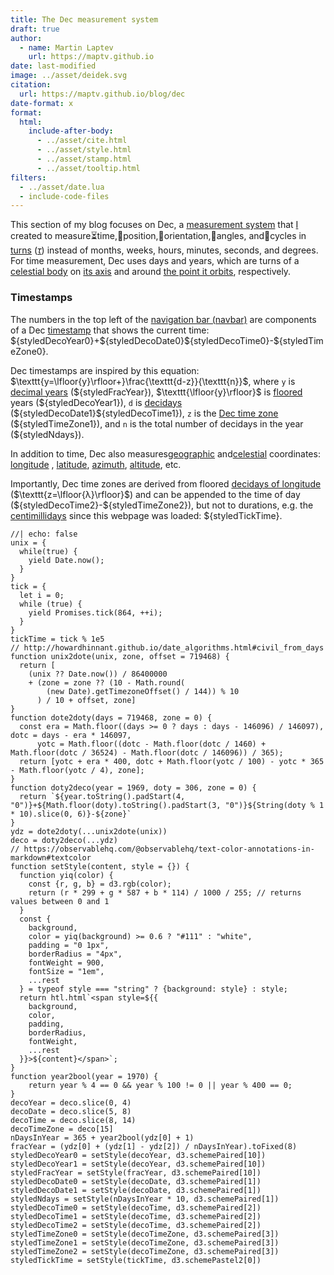 ```yaml
---
title: The Dec measurement system
draft: true
author:
  - name: Martin Laptev
    url: https://maptv.github.io
date: last-modified
image: ../asset/deidek.svg
citation:
  url: https://maptv.github.io/blog/dec
date-format: x
format:
  html:
    include-after-body:
      - ../asset/cite.html
      - ../asset/style.html
      - ../asset/stamp.html
      - ../asset/tooltip.html
filters:
  - ../asset/date.lua
  - include-code-files
---
```


This section of my blog focuses on Dec, a [measurement system](https://en.wikipedia.org/wiki/System_of_units_of_measurement#:~:text=a%20collection%20of%20units%20of%20measurement%20and%20rules%20relating%20them%20to%20each%20other) that [I](https://maptv.github.io) created to measure⏳time,📍position,🧭orientation,📐angles, and🔄cycles in [turns](https://en.wikipedia.org/wiki/Turn_%28angle%29#:~:text=a%20unit%20of%20plane%20angle%20measurement%20equal%20to%202%CF%80%C2%A0radians%2C%20360%C2%A0degrees) ([$\tau$](https://en.wikipedia.org/wiki/Turn_%28angle%29#:~:text=the%20Greek%20letter,to%20one%20turn)) instead of months, weeks, hours, minutes, seconds, and degrees. For time measurement, Dec uses days and years, which are turns of a [celestial body](https://en.wikipedia.org/wiki/Astronomical_object#:~:text=a%20single%2C%20tightly%20bound%2C%20contiguous%20entity) on [its axis](https://en.wikipedia.org/wiki/Axial_tilt#:~:text=the%20imaginary%20line%20that%20passes%20through%20both%20the%20north%20pole%20and%20south%20pole) and around [the point it orbits](https://en.wikipedia.org/wiki/Barycenter_%28astronomy%29#:~:text=the%20point%20about%20which%20the%20bodies%20orbit), respectively.

### Timestamps

The numbers in the top left of the [navigation bar (navbar)](https://en.wikipedia.org/wiki/Navigation_bar#:~:text=a%20section%20of%20a%20graphical%20user%20interface%20intended%20to%20aid%20visitors%20in%20accessing%20information) are components of a Dec [timestamp](https://en.wikipedia.org/wiki/Timestamp#:~:text=a%20sequence%20of%20characters%20or%20encoded%20information%20identifying%20when%20a%20certain%20event%20occurred) that shows the current time: \${styledDecoYear0}+\${styledDecoDate0}\${styledDecoTime0}-\${styledTimeZone0}.

Dec timestamps are inspired by this equation: $\texttt{y=\lfloor{y}\rfloor+}\frac{\texttt{d-z}}{\texttt{n}}$, where $\texttt{y}$ is [decimal years](https://en.wikipedia.org/wiki/Decimal_time#Fractional_days:~:text=decimal%20years%20divide%20the%20year%20into%2010%C2%A0equal%20parts){.underline data-bs-toggle="tooltip" data-bs-title="Turns of the Earth around the Sun"} (\${styledFracYear}), $\texttt{\lfloor{y}\rfloor}$ is [floored](https://en.wikipedia.org/wiki/Floor_and_ceiling_functions#:~:text=the%20greatest%20integer%20less%20than%20or%20equal%20to%20x) years (\${styledDecoYear1}), $\texttt{d}$ is [decidays](https://en.wikipedia.org/wiki/Decimal_time#Fractional_days:~:text=dividing%20the%20day%20into%2010%20decidays){.underline data-bs-toggle="tooltip" data-bs-title="Tenths of a turn on the Earth’s axis"} (\${styledDecoDate1}\${styledDecoTime1}), $\texttt{z}$ is the [Dec time zone](https://observablehq.com/@dec/lock){.underline data-bs-toggle="tooltip" data-bs-title="Floored deciturns of longitude"} (\${styledTimeZone1}), and $\texttt{n}$ is the total number of decidays in the year (\${styledNdays}).

In addition to time, Dec also measures[]{.bi .bi-globe}[geographic](https://en.wikipedia.org/wiki/Geographic_coordinate_system) and[]{.bi .bi-moon-stars}[celestial](https://en.wikipedia.org/wiki/Celestial_coordinate_system) coordinates: [longitude](https://en.wikipedia.org/wiki/Longitude#:~:text=a%20geographic%20coordinate%20that%20specifies%20the%20east%E2%80%93west%20position){.underline data-bs-toggle="tooltip" data-bs-title="Eastward turns from Meridian 0 (162nd meridian west) on the Earth's surface"} , [latitude](https://en.wikipedia.org/wiki/Latitude#:~:text=a%20coordinate%20that%20specifies%20the%20north%E2%80%93south%20position){.underline data-bs-toggle="tooltip" data-bs-title="Northward turns from Parallel 0 (the Equator) on the Earth's surface"}, [azimuth](https://en.wikipedia.org/wiki/Horizontal_coordinate_system#:~:text=the%20angle%20of%20the%20object%20around%20the%20horizon){.underline data-bs-toggle="tooltip" data-bs-title="Eastward turns from Azimuth 0 (North) on the horizon"}, [altitude](https://en.wikipedia.org/wiki/Horizontal_coordinate_system#:~:text=the%20angle%20between%20the%20object%20and%20the%20observer%27s%20local%20horizon){.underline data-bs-toggle="tooltip" data-bs-title="Upward turns from Altitude 0 (the horizon)"}, etc.

Importantly, Dec time zones are derived from floored [decidays of longitude](https://observablehq.com/@dec/alc){.underline data-bs-toggle="tooltip" data-bs-title="Tenths of a turn on the Earth's surface parallel to the Equator"} ($\texttt{z=\lfloor{λ}\rfloor}$) and can be appended to the time of day (\${styledDecoTime2}-\${styledTimeZone2}), but not to durations, e.g. the [centimillidays](https://en.wikipedia.org/wiki/Decimal_time#Fractional_days:~:text=dividing%20the%20day%20into%2010%20decidays%20and%20100%20centidays){.underline data-bs-toggle="tooltip" data-bs-title="Hundred thousands of a turn on the Earth's axis"} since this webpage was loaded: \${styledTickTime}.

```ojs
//| echo: false
unix = {
  while(true) {
    yield Date.now();
  }
}
tick = {
  let i = 0;
  while (true) {
    yield Promises.tick(864, ++i);
  }
}
tickTime = tick % 1e5
// http://howardhinnant.github.io/date_algorithms.html#civil_from_days
function unix2dote(unix, zone, offset = 719468) {
  return [
    (unix ?? Date.now()) / 86400000
    + (zone = zone ?? (10 - Math.round(
        (new Date).getTimezoneOffset() / 144)) % 10
      ) / 10 + offset, zone]
}
function dote2doty(days = 719468, zone = 0) {
  const era = Math.floor((days >= 0 ? days : days - 146096) / 146097), dotc = days - era * 146097,
      yotc = Math.floor((dotc - Math.floor(dotc / 1460) + Math.floor(dotc / 36524) - Math.floor(dotc / 146096)) / 365);
  return [yotc + era * 400, dotc + Math.floor(yotc / 100) - yotc * 365 - Math.floor(yotc / 4), zone];
}
function doty2deco(year = 1969, doty = 306, zone = 0) {
  return `${year.toString().padStart(4, "0")}+${Math.floor(doty).toString().padStart(3, "0")}${String(doty % 1 * 10).slice(0, 6)}-${zone}`
}
ydz = dote2doty(...unix2dote(unix))
deco = doty2deco(...ydz)
// https://observablehq.com/@observablehq/text-color-annotations-in-markdown#textcolor
function setStyle(content, style = {}) {
  function yiq(color) {
    const {r, g, b} = d3.rgb(color);
    return (r * 299 + g * 587 + b * 114) / 1000 / 255; // returns values between 0 and 1
  }
  const {
    background,
    color = yiq(background) >= 0.6 ? "#111" : "white",
    padding = "0 1px",
    borderRadius = "4px",
    fontWeight = 900,
    fontSize = "1em",
    ...rest
  } = typeof style === "string" ? {background: style} : style;
  return htl.html`<span style=${{
    background,
    color,
    padding,
    borderRadius,
    fontWeight,
    ...rest
  }}>${content}</span>`;
}
function year2bool(year = 1970) {
    return year % 4 == 0 && year % 100 != 0 || year % 400 == 0;
}
decoYear = deco.slice(0, 4)
decoDate = deco.slice(5, 8)
decoTime = deco.slice(8, 14)
decoTimeZone = deco[15]
nDaysInYear = 365 + year2bool(ydz[0] + 1)
fracYear = (ydz[0] + (ydz[1] - ydz[2]) / nDaysInYear).toFixed(8)
styledDecoYear0 = setStyle(decoYear, d3.schemePaired[10])
styledDecoYear1 = setStyle(decoYear, d3.schemePaired[10])
styledFracYear = setStyle(fracYear, d3.schemePaired[10])
styledDecoDate0 = setStyle(decoDate, d3.schemePaired[1])
styledDecoDate1 = setStyle(decoDate, d3.schemePaired[1])
styledNdays = setStyle(nDaysInYear * 10, d3.schemePaired[1])
styledDecoTime0 = setStyle(decoTime, d3.schemePaired[2])
styledDecoTime1 = setStyle(decoTime, d3.schemePaired[2])
styledDecoTime2 = setStyle(decoTime, d3.schemePaired[2])
styledTimeZone0 = setStyle(decoTimeZone, d3.schemePaired[3])
styledTimeZone1 = setStyle(decoTimeZone, d3.schemePaired[3])
styledTimeZone2 = setStyle(decoTimeZone, d3.schemePaired[3])
styledTickTime = setStyle(tickTime, d3.schemePastel2[0])
```
